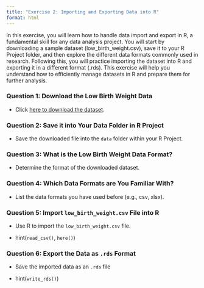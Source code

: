 ```yaml
---
title: "Exercise 2: Importing and Exporting Data into R"
format: html
---
```


In this exercise, you will learn how to handle data import and export in R, a fundamental skill for any data analysis project. You will start by downloading a sample dataset (low_birth_weight.csv), save it to your R Project folder, and then explore the different data formats commonly used in research. Following this, you will practice importing the dataset into R and exporting it in a different format (.rds). This exercise will help you understand how to efficiently manage datasets in R and prepare them for further analysis.

### **Question 1:** Download the Low Birth Weight Data {.unnumbered}

-   Click [here to download the dataset](https://drive.usercontent.google.com/u/0/uc?id=1DDkS4pdyt41Q9f4cB42yfusquFjwZ7kL&export=download).

### **Question 2:** Save it into Your Data Folder in R Project {.unnumbered}

-   Save the downloaded file into the `data` folder within your R Project.

### **Question 3:** What is the Low Birth Weight Data Format? {.unnumbered}

-   Determine the format of the downloaded dataset.

### **Question 4:** Which Data Formats are You Familiar With? {.unnumbered}

-   List the data formats you have used before (e.g., csv, xlsx).

### **Question 5:** Import `low_birth_weight.csv` File into R {.unnumbered}

-   Use R to import the `low_birth_weight.csv` file.

-   hint(`read_csv()`, `here()`)

### **Question 6:** Export the Data as `.rds` Format

-   Save the imported data as an `.rds` file

-   hint(`write_rds()`)
